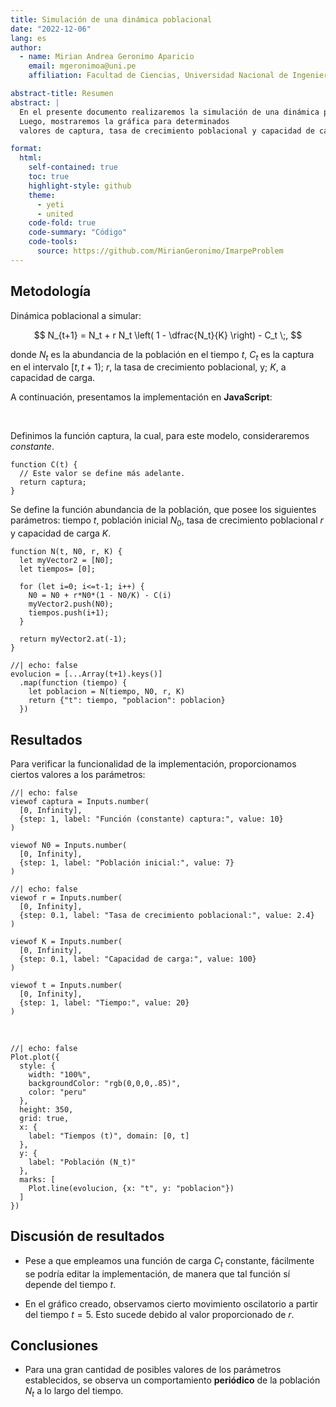 ```yaml
---
title: Simulación de una dinámica poblacional
date: "2022-12-06"
lang: es
author:
  - name: Mirian Andrea Geronimo Aparicio
    email: mgeronimoa@uni.pe
    affiliation: Facultad de Ciencias, Universidad Nacional de Ingeniería

abstract-title: Resumen
abstract: |
  En el presente documento realizaremos la simulación de una dinámica poblacional usando el lenguaje de programación **JavaScript**.
  Luego, mostraremos la gráfica para determinados 
  valores de captura, tasa de crecimiento poblacional y capacidad de carga.

format:
  html:
    self-contained: true
    toc: true
    highlight-style: github
    theme: 
      - yeti
      - united
    code-fold: true
    code-summary: "Código"
    code-tools: 
      source: https://github.com/MirianGeronimo/ImarpeProblem
---
```


## Metodología

Dinámica poblacional a simular:

$$
N_{t+1} = N_t + r N_t \left( 1 - \dfrac{N_t}{K} \right) - C_t
\;,
$$

donde $N_t$ es la abundancia de la población en el tiempo
$t$, $C_t$ es la captura en el intervalo $[t, t+1)$; $r$,
la tasa de crecimiento poblacional, y; $K$, a capacidad de carga.

A continuación, presentamos la implementación en **JavaScript**:

&nbsp; 

Definimos la función captura, la cual,
para este modelo, consideraremos *constante*.

```ojs
function C(t) {
  // Este valor se define más adelante.
  return captura;
}
```

Se define la función abundancia de la población, 
que posee los siguientes parámetros: 
tiempo $t$, población inicial $N_0$, 
tasa de crecimiento poblacional $r$ y capacidad de carga $K$.

```ojs
function N(t, N0, r, K) {
  let myVector2 = [N0];
  let tiempos= [0];

  for (let i=0; i<=t-1; i++) {
    N0 = N0 + r*N0*(1 - N0/K) - C(i)
    myVector2.push(N0);
    tiempos.push(i+1);
  }

  return myVector2.at(-1);
}
```

```ojs
//| echo: false
evolucion = [...Array(t+1).keys()]
  .map(function (tiempo) {
    let poblacion = N(tiempo, N0, r, K)
    return {"t": tiempo, "poblacion": poblacion}
  })
```

## Resultados

Para verificar la funcionalidad de la implementación,
proporcionamos ciertos valores a los parámetros:

::: {.grid}

::: {.g-col-6}

```ojs
//| echo: false
viewof captura = Inputs.number(
  [0, Infinity], 
  {step: 1, label: "Función (constante) captura:", value: 10}
)

viewof N0 = Inputs.number(
  [0, Infinity], 
  {step: 1, label: "Población inicial:", value: 7}
)
```

::: 

::: {.g-col-6}

```ojs
//| echo: false
viewof r = Inputs.number(
  [0, Infinity], 
  {step: 0.1, label: "Tasa de crecimiento poblacional:", value: 2.4}
)

viewof K = Inputs.number(
  [0, Infinity], 
  {step: 0.1, label: "Capacidad de carga:", value: 100}
)

viewof t = Inputs.number(
  [0, Infinity], 
  {step: 1, label: "Tiempo:", value: 20}
)
```

:::
:::

&nbsp;

```ojs
//| echo: false
Plot.plot({
  style: {
    width: "100%",
    backgroundColor: "rgb(0,0,0,.85)",
    color: "peru"
  },
  height: 350,
  grid: true,
  x: {
    label: "Tiempos (t)", domain: [0, t]
  },
  y: {
    label: "Población (N_t)"
  },
  marks: [
    Plot.line(evolucion, {x: "t", y: "poblacion"})
  ]
})
```

## Discusión de resultados

- Pese a que empleamos una función de carga $C_t$ constante, 
fácilmente se podría editar la implementación, de manera que
tal función sí depende del tiempo $t$.

- En el gráfico creado, observamos cierto movimiento
oscilatorio a partir del tiempo $t = 5$. 
Esto sucede debido al valor proporcionado de $r$.

## Conclusiones

- Para una gran cantidad de posibles valores de los parámetros
establecidos, se observa un comportamiento **periódico**
de la población $N_t$ a lo largo del tiempo.
